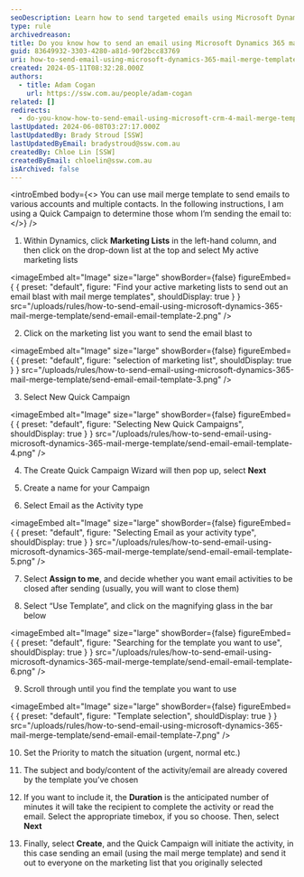 ```yaml
---
seoDescription: Learn how to send targeted emails using Microsoft Dynamics 365 mail merge templates and quickly campaign marketing lists for efficient communication.
type: rule
archivedreason:
title: Do you know how to send an email using Microsoft Dynamics 365 mail merge templates?
guid: 83649932-3303-4280-a81d-90f2bcc83769
uri: how-to-send-email-using-microsoft-dynamics-365-mail-merge-template
created: 2024-05-11T08:32:28.000Z
authors:
  - title: Adam Cogan
    url: https://ssw.com.au/people/adam-cogan
related: []
redirects:
  - do-you-know-how-to-send-email-using-microsoft-crm-4-mail-merge-template
lastUpdated: 2024-06-08T03:27:17.000Z
lastUpdatedBy: Brady Stroud [SSW]
lastUpdatedByEmail: bradystroud@ssw.com.au
createdBy: Chloe Lin [SSW]
createdByEmail: chloelin@ssw.com.au
isArchived: false
---
```


<introEmbed
  body={<>
You can use mail merge template to send emails to various accounts and multiple contacts. In the following instructions, I am using a Quick Campaign to determine those whom I’m sending the email to:
  </>}
/>
1. Within Dynamics, click **Marketing Lists** in the left-hand column, and then click on the drop-down list at the top and select My active marketing lists
   
<imageEmbed
  alt="Image"
  size="large"
  showBorder={false}
  figureEmbed={ {
    preset: "default",
    figure: "Find your active marketing lists to send out an email blast with mail merge templates",
    shouldDisplay: true
  } }
  src="/uploads/rules/how-to-send-email-using-microsoft-dynamics-365-mail-merge-template/send-email-email-template-2.png"
/>


2. Click on the marketing list you want to send the email blast to
   
<imageEmbed
  alt="Image"
  size="large"
  showBorder={false}
  figureEmbed={ {
    preset: "default",
    figure: "selection of marketing list",
    shouldDisplay: true
  } }
  src="/uploads/rules/how-to-send-email-using-microsoft-dynamics-365-mail-merge-template/send-email-email-template-3.png"
/>


3. Select New Quick Campaign
   
<imageEmbed
  alt="Image"
  size="large"
  showBorder={false}
  figureEmbed={ {
    preset: "default",
    figure: "Selecting New Quick Campaigns",
    shouldDisplay: true
  } }
  src="/uploads/rules/how-to-send-email-using-microsoft-dynamics-365-mail-merge-template/send-email-email-template-4.png"
/>


4. The Create Quick Campaign Wizard will then pop up, select **Next**

5. Create a name for your Campaign

6. Select Email as the Activity type
   
<imageEmbed
  alt="Image"
  size="large"
  showBorder={false}
  figureEmbed={ {
    preset: "default",
    figure: "Selecting Email as your activity type",
    shouldDisplay: true
  } }
  src="/uploads/rules/how-to-send-email-using-microsoft-dynamics-365-mail-merge-template/send-email-email-template-5.png"
/>


7. Select **Assign to me**, and decide whether you want email activities to be closed after sending (usually, you will want to close them)

8. Select “Use Template”, and click on the magnifying glass in the bar below
   
<imageEmbed
  alt="Image"
  size="large"
  showBorder={false}
  figureEmbed={ {
    preset: "default",
    figure: "Searching for the template you want to use",
    shouldDisplay: true
  } }
  src="/uploads/rules/how-to-send-email-using-microsoft-dynamics-365-mail-merge-template/send-email-email-template-6.png"
/>


9. Scroll through until you find the template you want to use
   
<imageEmbed
  alt="Image"
  size="large"
  showBorder={false}
  figureEmbed={ {
    preset: "default",
    figure: "Template selection",
    shouldDisplay: true
  } }
  src="/uploads/rules/how-to-send-email-using-microsoft-dynamics-365-mail-merge-template/send-email-email-template-7.png"
/>


10. Set the Priority to match the situation (urgent, normal etc.)

11. The subject and body/content of the activity/email are already covered by the template you’ve chosen

12. If you want to include it, the **Duration** is the anticipated number of minutes it will take the recipient to complete the activity or read the email. Select the appropriate timebox, if you so choose. Then, select **Next**

13. Finally, select **Create**, and the Quick Campaign will initiate the activity, in this case sending an email (using the mail merge template) and send it out to everyone on the marketing list that you originally selected
